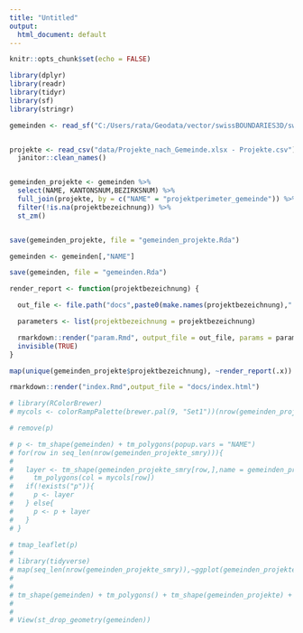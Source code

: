 ```yaml
---
title: "Untitled"
output: 
  html_document: default
---
```


```r
knitr::opts_chunk$set(echo = FALSE)
```


```r
library(dplyr)
library(readr)
library(tidyr)
library(sf)
library(stringr)

gemeinden <- read_sf("C:/Users/rata/Geodata/vector/swissBOUNDARIES3D/swissBOUNDARIES3D.gpkg", layer = "Hoheitsgebiet")


projekte <- read_csv("data/Projekte_nach_Gemeinde.xlsx - Projekte.csv") %>%
  janitor::clean_names()


gemeinden_projekte <- gemeinden %>% 
  select(NAME, KANTONSNUM,BEZIRKSNUM) %>%
  full_join(projekte, by = c("NAME" = "projektperimeter_gemeinde")) %>%
  filter(!is.na(projektbezeichnung)) %>%
  st_zm()


save(gemeinden_projekte, file = "gemeinden_projekte.Rda")

gemeinden <- gemeinden[,"NAME"]

save(gemeinden, file = "gemeinden.Rda")
```


```r
render_report <- function(projektbezeichnung) {

  out_file <- file.path("docs",paste0(make.names(projektbezeichnung),".html"))

  parameters <- list(projektbezeichnung = projektbezeichnung)

  rmarkdown::render("param.Rmd", output_file = out_file, params = parameters)
  invisible(TRUE)
}

map(unique(gemeinden_projekte$projektbezeichnung), ~render_report(.x))

rmarkdown::render("index.Rmd",output_file = "docs/index.html")

```

```r

# library(RColorBrewer)
# mycols <- colorRampPalette(brewer.pal(9, "Set1"))(nrow(gemeinden_projekte_smry))

# remove(p)

# p <- tm_shape(gemeinden) + tm_polygons(popup.vars = "NAME")
# for(row in seq_len(nrow(gemeinden_projekte_smry))){
#   
#   layer <- tm_shape(gemeinden_projekte_smry[row,],name = gemeinden_projekte_smry$projektbezeichnung[row],bbox = st_bbox(gemeinden_projekte_smry)) + 
#     tm_polygons(col = mycols[row])
#   if(!exists("p")){
#     p <- layer
#   } else{
#     p <- p + layer
#   }
# }

# tmap_leaflet(p)
# 
# library(tidyverse)
# map(seq_len(nrow(gemeinden_projekte_smry)),~ggplot(gemeinden_projekte_smry[.x,]) + geom_sf() + labs(title = gemeinden_projekte_smry$projektbezeichnung[.x]))
# 
# 
# tm_shape(gemeinden) + tm_polygons() + tm_shape(gemeinden_projekte) + tm_polygons()
# 
# 
# View(st_drop_geometry(gemeinden))


```

